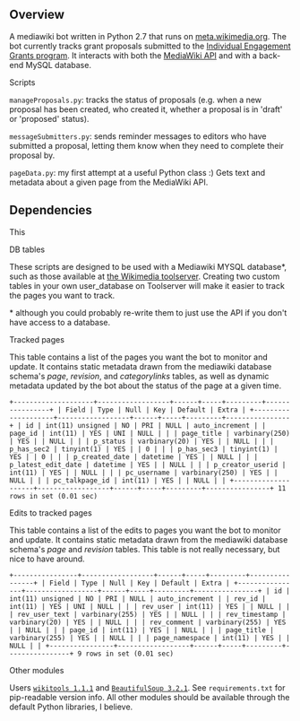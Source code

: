 == Overview ==
A mediawiki bot written in Python 2.7 that runs on [http://meta.wikimedia.org meta.wikimedia.org]. The bot currently tracks grant proposals submitted to the [http://meta.wikimedia.org/wiki/Grants:IEG Individual Engagement Grants program]. It interacts with both the [http://mediawiki.org/wiki/API MediaWiki API] and with a back-end MySQL database.

;Scripts
<code>manageProposals.py</code>: tracks the status of proposals (e.g. when a new proposal has been created, who created it, whether a proposal is in 'draft' or 'proposed' status).

<code>messageSubmitters.py</code>: sends reminder messages to editors who have submitted a proposal, letting them know when they need to complete their proposal by.

<code>pageData.py</code>: my first attempt at a useful Python class :) Gets text and metadata about a given page from the MediaWiki API. 

== Dependencies ==
This
;DB tables
These scripts are designed to be used with a Mediawiki MYSQL database*, such as those available at [http://toolserver.org the Wikimedia toolserver]. Creating two custom tables in your own user_database on Toolserver will make it easier to track the pages you want to track.

<nowiki>*</nowiki> although you could probably re-write them to just use the API if you don't have access to a database.

;Tracked pages
This table contains a list of the pages you want the bot to monitor and update. It contains static metadata drawn from the mediawiki database schema's ''page'', ''revision'', and ''categorylinks'' tables, as well as dynamic metadata updated by the bot about the status of the page at a given time.
 
<code>
+--------------------+------------------+------+-----+---------+----------------+
| Field              | Type             | Null | Key | Default | Extra          |
+--------------------+------------------+------+-----+---------+----------------+
| id                 | int(11) unsigned | NO   | PRI | NULL    | auto_increment |
| page_id            | int(11)          | YES  | UNI | NULL    |                |
| page_title         | varbinary(250)   | YES  |     | NULL    |                |
| p_status           | varbinary(20)    | YES  |     | NULL    |                |
| p_has_sec2         | tinyint(1)       | YES  |     | 0       |                |
| p_has_sec3         | tinyint(1)       | YES  |     | 0       |                |
| p_created_date     | datetime         | YES  |     | NULL    |                |
| p_latest_edit_date | datetime         | YES  |     | NULL    |                |
| p_creator_userid   | int(11)          | YES  |     | NULL    |                |
| pc_username        | varbinary(250)   | YES  |     | NULL    |                |
| pc_talkpage_id     | int(11)          | YES  |     | NULL    |                |
+--------------------+------------------+------+-----+---------+----------------+
11 rows in set (0.01 sec)
</code>

;Edits to tracked pages
This table contains a list of the edits to pages you want the bot to monitor and update. It contains static metadata drawn from the mediawiki database schema's ''page'' and ''revision'' tables. This table is not really necessary, but nice to have around.

<code>
+----------------+------------------+------+-----+---------+----------------+
| Field          | Type             | Null | Key | Default | Extra          |
+----------------+------------------+------+-----+---------+----------------+
| id             | int(11) unsigned | NO   | PRI | NULL    | auto_increment |
| rev_id         | int(11)          | YES  | UNI | NULL    |                |
| rev_user       | int(11)          | YES  |     | NULL    |                |
| rev_user_text  | varbinary(255)   | YES  |     | NULL    |                |
| rev_timestamp  | varbinary(20)    | YES  |     | NULL    |                |
| rev_comment    | varbinary(255)   | YES  |     | NULL    |                |
| page_id        | int(11)          | YES  |     | NULL    |                |
| page_title     | varbinary(255)   | YES  |     | NULL    |                |
| page_namespace | int(11)          | YES  |     | NULL    |                |
+----------------+------------------+------+-----+---------+----------------+
9 rows in set (0.01 sec)
</code>

;Other modules
Users <code>[http://pypi.python.org/pypi/wikitools wikitools 1.1.1]</code> and <code>[http://pypi.python.org/pypi/BeautifulSoup/3.2.1 BeautifulSoup 3.2.1]</code>. See <code>requirements.txt</code> for pip-readable version info. All other modules should be available through the default Python libraries, I believe.